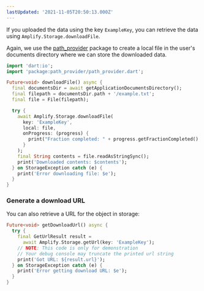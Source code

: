 ```yaml
---
lastUpdated: '2021-11-05T20:50:13.000Z'
---
```

If you uploaded the data using the key `ExampleKey`, you can retrieve the data using `Amplify.Storage.downloadFile`.

Again, we use the [path_provider](https://pub.dev/packages/path_provider) package to create a local file in the user's documents directory where we can store the downloaded data.

```dart
import 'dart:io';
import 'package:path_provider/path_provider.dart';

Future<void> downloadFile() async {
  final documentsDir = await getApplicationDocumentsDirectory();
  final filepath = documentsDir.path + '/example.txt';
  final file = File(filepath);

  try {
    await Amplify.Storage.downloadFile(
      key: 'ExampleKey',
      local: file,
      onProgress: (progress) {
        print("Fraction completed: " + progress.getFractionCompleted().toString());
      }
    );
    final String contents = file.readAsStringSync();
    print('Downloaded contents: $contents');
  } on StorageException catch (e) {
    print('Error downloading file: $e');
  }
}
```

### Generate a download URL

You can also retrieve a URL for the object in storage:

```dart
Future<void> getDownloadUrl() async {
  try {
    final GetUrlResult result =
      await Amplify.Storage.getUrl(key: 'ExampleKey');
    // NOTE: This code is only for demonstration
    // Your debug console may truncate the printed url string
    print('Got URL: ${result.url}');
  } on StorageException catch (e) {
    print('Error getting download URL: $e');
  }
}
```

